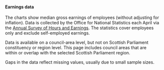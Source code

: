 #### Earnings data

The charts show median gross earnings of employees (without adjusting for inflation). Data is collected by the Office for National Statistics each April via the [Annual Survey of Hours and Earnings](https://www.ons.gov.uk/employmentandlabourmarket/peopleinwork/earningsandworkinghours/bulletins/annualsurveyofhoursandearnings/latest). The statistics cover employees only and exclude self-employed earnings.

Data is available on a council-area level, but not on Scottish Parliament constituency or region level. This page includes council areas that are within or overlap with the selected Scottish Parliament region.

Gaps in the data reflect missing values, usually due to small sample sizes.